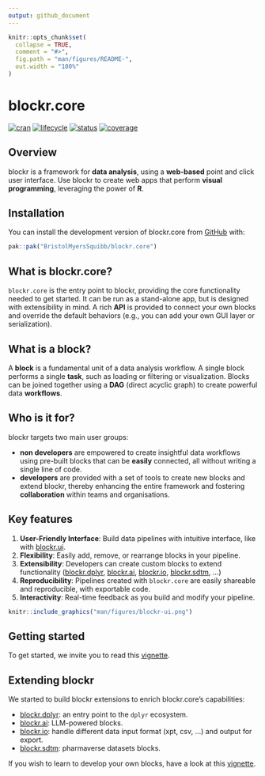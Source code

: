 ```yaml
---
output: github_document
---
```


<!-- README.md is generated from README.Rmd. Please edit that file -->

```r
knitr::opts_chunk$set(
  collapse = TRUE,
  comment = "#>",
  fig.path = "man/figures/README-",
  out.width = "100%"
)
```

# blockr.core

<!-- badges: start -->
[![cran](https://www.r-pkg.org/badges/version/blockr.core)](https://CRAN.R-project.org/package=blockr.core)
[![lifecycle](https://img.shields.io/badge/lifecycle-stable-brightgreen.svg)](https://lifecycle.r-lib.org/articles/stages.html#stable)
[![status](https://github.com/BristolMyersSquibb/blockr.core/actions/workflows/ci.yaml/badge.svg)](https://github.com/BristolMyersSquibb/blockr.core/actions/workflows/ci.yaml)
[![coverage](https://codecov.io/gh/BristolMyersSquibb/blockr.core/graph/badge.svg?token=VoOPRU65KA)](https://app.codecov.io/gh/BristolMyersSquibb/blockr.core)
<!-- badges: end -->

## Overview

blockr is a framework for __data analysis__, using a __web-based__ point and click user interface.
Use blockr to create web apps that perform __visual programming__, leveraging the power of __R__.

## Installation

You can install the development version of blockr.core from [GitHub](https://github.com/) with:

``` r
pak::pak("BristolMyersSquibb/blockr.core")
```

## What is blockr.core?

`blockr.core` is the entry point to blockr, providing the core functionality needed to get started.
It can be run as a stand-alone app, but is designed with extensibility in mind.
A rich __API__ is provided to connect your own blocks and override the default behaviors (e.g., you can add your own GUI layer or serialization).

## What is a block?

A __block__ is a fundamental unit of a data analysis workflow.
A single block performs a single __task__, such as loading or filtering or visualization.
Blocks can be joined together using a __DAG__ (direct acyclic graph) to create powerful data __workflows__.

## Who is it for?

blockr targets two main user groups:

- __non developers__ are empowered to create insightful data workflows using pre-built blocks that can be __easily__ connected, all without writing a single line of code.
- __developers__ are provided with a set of tools to create new blocks and extend blockr, thereby enhancing the entire framework and fostering __collaboration__ within teams and organisations.


## Key features

1. **User-Friendly Interface**: Build data pipelines with intuitive interface, like with [blockr.ui](https://cynkra.github.io/blockr.ui/).
2. **Flexibility**: Easily add, remove, or rearrange blocks in your pipeline.
3. **Extensibility**: Developers can create custom blocks to extend functionality ([blockr.dplyr](https://github.com/cynkra/blockr.dplyr), [blockr.ai](https://github.com/cynkra/blockr.ai), [blockr.io](https://github.com/cynkra/blockr.io), [blockr.sdtm](https://github.com/cynkra/blockr.sdtm), ...)
4. **Reproducibility**: Pipelines created with `blockr.core` are easily shareable and reproducible, with exportable code.
5. **Interactivity**: Real-time feedback as you build and modify your pipeline.

```r
knitr::include_graphics("man/figures/blockr-ui.png")
```

## Getting started

To get started, we invite you to read this [vignette](https://bristolmyerssquibb.github.io/blockr.core/articles/get-started.html).

## Extending blockr

We started to build blockr extensions to enrich blockr.core's capabilities:

- [blockr.dplyr](https://github.com/cynkra/blockr.dplyr): an entry point to the `dplyr` ecosystem.
- [blockr.ai](https://github.com/cynkra/blockr.ai): LLM-powered blocks.
- [blockr.io](https://github.com/cynkra/blockr.io): handle different data input format (xpt, csv, ...) and output for export.
- [blockr.sdtm](https://github.com/cynkra/blockr.sdtm): pharmaverse datasets blocks.

If you wish to learn to develop your own blocks, have a look at this [vignette](https://bristolmyerssquibb.github.io/blockr.core/articles/create-block.html).
